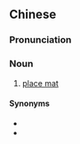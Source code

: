 {{also|餐垫}}
==Chinese==
{{zh-forms|s=餐垫}}

===Pronunciation===
{{zh-pron
|m=cāndiàn
|c=caan1 zin3
|cat=n
}}

===Noun===
{{zh-noun}}

# [[place mat]]

====Synonyms====
* {{zh-l|餐具墊}}
* {{zh-l|餐桌墊子}}
